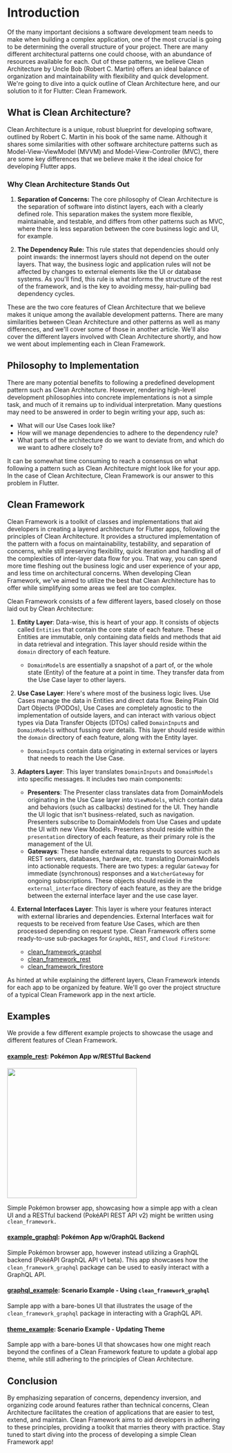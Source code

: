 # Introduction

Of the many important decisions a software development team needs to make when building a complex application, one of the most crucial is going to be determining the overall structure of your project. There are many different architectural patterns one could choose, with an abundance of resources available for each. Out of these patterns, we believe Clean Architecture by Uncle Bob (Robert C. Martin) offers an ideal balance of organization and maintainability with flexibility and quick development. We're going to dive into a quick outline of Clean Architecture here, and our solution to it for Flutter: Clean Framework.

## What is Clean Architecture?

Clean Architecture is a unique, robust blueprint for developing software, outlined by Robert C. Martin in his book of the same name. Although it shares some similarities with other software architecture patterns such as Model-View-ViewModel (MVVM) and Model-View-Controller (MVC), there are some key differences that we believe make it the ideal choice for developing Flutter apps.

### Why Clean Architecture Stands Out

1. **Separation of Concerns:**
The core philosophy of Clean Architecture is the separation of software into distinct layers, each with a clearly defined role. This separation makes the system more flexible, maintainable, and testable, and differs from other patterns such as MVC, where there is less separation between the core business logic and UI, for example.

2. **The Dependency Rule:**
This rule states that dependencies should only point inwards: the innermost layers should not depend on the outer layers. That way, the business logic and application rules will not be affected by changes to external elements like the UI or database systems. As you'll find, this rule is what informs the structure of the rest of the framework, and is the key to avoiding messy, hair-pulling bad dependency cycles.

These are the two core features of Clean Architecture that we believe makes it unique among the available development patterns. There are many similarities between Clean Architecture and other patterns as well as many differences, and we'll cover some of those in another article. We'll also cover the different layers involved with Clean Architecture shortly, and how we went about implementing each in Clean Framework.

## Philosophy to Implementation

There are many potential benefits to following a predefined development pattern such as Clean Architecture. However, rendering high-level development philosophies into concrete implementations is not a simple task, and much of it remains up to individual interpretation. Many questions may need to be answered in order to begin writing your app, such as: 

- What will our Use Cases look like?
- How will we manage dependencies to adhere to the dependency rule? 
- What parts of the architecture do we want to deviate from, and which do we want to adhere closely to?

It can be somewhat time consuming to reach a consensus on what following a pattern such as Clean Architecture might look like for your app. In the case of Clean Architecture, Clean Framework is our answer to this problem in Flutter.

## Clean Framework

Clean Framework is a toolkit of classes and implementations that aid developers in creating a layered architecture for Flutter apps, following the principles of Clean Architecture. It provides a structured implementation of the pattern with a focus on maintainability, testability, and separation of concerns, while still preserving flexibility, quick iteration and handling all of the complexities of inter-layer data flow for you. That way, you can spend more time fleshing out the business logic and user experience of your app, and less time on architectural concerns. When developing Clean Framework, we've aimed to utilize the best that Clean Architecture has to offer while simplifying some areas we feel are too complex.

Clean Framework consists of a few different layers, based closely on those laid out by Clean Architecture:
1. **Entity Layer**: Data-wise, this is heart of your app. It consists of objects called `Entities` that contain the core state of each feature. These Entities are immutable, only containing data fields and methods that aid in data retrieval and integration. This layer should reside within the `domain` directory of each feature.

    - `DomainModel`s are essentially a snapshot of a part of, or the whole state (Entity) of the feature at a point in time. They transfer data from the Use Case layer to other layers.
2. **Use Case Layer**: Here's where most of the business logic lives. Use Cases manage the data in Entities and direct data flow. Being Plain Old Dart Objects (PODOs), Use Cases are completely agnostic to the implementation of outside layers, and can interact with various object types via Data Transfer Objects (DTOs) called `DomainInput`s and `DomainModel`s without fussing over details. This layer should reside within the `domain` directory of each feature, along with the Entity layer.
    - `DomainInput`s contain data originating in external services or layers that needs to reach the Use Case.

3. **Adapters Layer**: This layer translates `DomainInputs` and `DomainModels` into specific messages. It includes two main components:
    - **Presenters**: The Presenter class translates data from DomainModels originating in the Use Case layer into `ViewModels`, which contain data and behaviors (such as callbacks) destined for the UI. They handle the UI logic that isn't business-related, such as navigation. Presenters subscribe to DomainModels from Use Cases and update the UI with new View Models. Presenters should reside within the `presentation` directory of each feature, as their primary role is the management of the UI.
    - **Gateways**: These handle external data requests to sources such as REST servers, databases, hardware, etc. translating DomainModels into actionable requests. There are two types: a regular `Gateway` for immediate (synchronous) responses and a `WatcherGateway` for ongoing subscriptions. These objects should reside in the `external_interface` directory of each feature, as they are the bridge between the external interface layer and the use case layer.

4. **External Interfaces Layer**: This layer is where your features interact with external libraries and dependencies. External Interfaces wait for requests to be received from feature Use Cases, which are then processed depending on request type. Clean Framework offers some ready-to-use sub-packages for `GraphQL`, `REST`, and `Cloud FireStore`:
    - [clean_framework_graphql](https://pub.dev/packages/clean_framework_graphql)
    - [clean_framework_rest](https://pub.dev/packages/clean_framework_rest)
    - [clean_framework_firestore](https://pub.dev/packages/clean_framework_firestore)

As hinted at while explaining the different layers, Clean Framework intends for each app to be organized by feature. We'll go over the project structure of a typical Clean Framework app in the next article.

## Examples

We provide a few different example projects to showcase the usage and different features of Clean Framework.

#### [example_rest](https://github.com/AcmeSoftwareLLC/clean_framework_examples/tree/main/example_rest): Pokémon App w/RESTful Backend

<Image src="/assets/pokemon-app.png" caption="Pokemon App" width="300"/>

Simple Pokémon browser app, showcasing how a simple app with a clean UI and a RESTful backend (PokéAPI REST API v2) might be written using `clean_framework.`

#### [example_graphql](https://github.com/AcmeSoftwareLLC/clean_framework_examples/tree/main/example_graphql): Pokémon App w/GraphQL Backend

Simple Pokémon browser app, however instead utilizing a GraphQL backend (PokéAPI GraphQL API v1 beta). This app showcases how the `clean_framework_graphql` package can be used to easily interact with a GraphQL API.

#### [graphql_example](https://github.com/AcmeSoftwareLLC/clean_framework_examples/tree/main/graphql_example): Scenario Example - Using `clean_framework_graphql`

Sample app with a bare-bones UI that illustrates the usage of the `clean_framework_graphql` package in interacting with a GraphQL API.

#### [theme_example](https://github.com/AcmeSoftwareLLC/clean_framework_examples/tree/main/theme_example): Scenario Example - Updating Theme

Sample app with a bare-bones UI that showcases how one might reach beyond the confines of a Clean Framework feature to update a global app theme, while still adhering to the principles of Clean Architecture.

## Conclusion

By emphasizing separation of concerns, dependency inversion, and organizing code around features rather than technical concerns, Clean Architecture facilitates the creation of applications that are easier to test, extend, and maintain. Clean Framework aims to aid developers in adhering to these principles, providing a toolkit that marries theory with practice. Stay tuned to start diving into the process of developing a simple Clean Framework app!